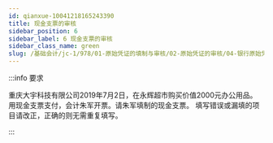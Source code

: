 ```yaml
---
id: qianxue-10041218165243390
title: 现金支票的审核
sidebar_position: 6
sidebar_label: 6 现金支票的审核
sidebar_class_name: green
slug: /基础会计/jc-1/978/01-原始凭证的填制与审核/02-原始凭证的审核/04-银行原始凭证审核实训/qianxue-1004120947178548806/qianxue-10041218165243390/现金支票的审核
---
```


:::info 要求

重庆大宇科技有限公司2019年7月2日，在永辉超市购买价值2000元办公用品。 用现金支票支付，会计朱军开票。请朱军填制的现金支票。 填写错误或漏填的项目请改正，正确的则无需重复填写。

:::
